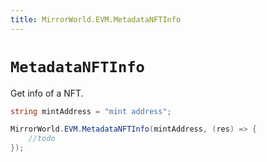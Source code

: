```yaml
---
title: MirrorWorld.EVM.MetadataNFTInfo
---
```


# `MetadataNFTInfo`

Get info of a NFT.

```csharp
string mintAddress = "mint address";

MirrorWorld.EVM.MetadataNFTInfo(mintAddress, (res) => {
    //todo
});
```